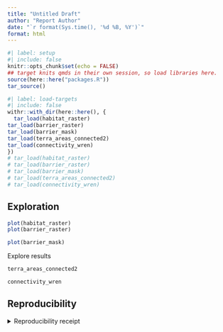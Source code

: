 ```yaml
---
title: "Untitled Draft"
author: "Report Author"
date: "`r format(Sys.time(), '%d %B, %Y')`"
format: html
---
```


```r
#| label: setup
#| include: false
knitr::opts_chunk$set(echo = FALSE)
## target knits qmds in their own session, so load libraries here.
source(here::here("packages.R"))
tar_source()
```

```r
#| label: load-targets
#| include: false
withr::with_dir(here::here(), {
  tar_load(habitat_raster)
tar_load(barrier_raster)
tar_load(barrier_mask)
tar_load(terra_areas_connected2)
tar_load(connectivity_wren)
})
# tar_load(habitat_raster)
# tar_load(barrier_raster)
# tar_load(barrier_mask)
# tar_load(terra_areas_connected2)
# tar_load(connectivity_wren)
```

## Exploration

```r
plot(habitat_raster)
plot(barrier_raster)

plot(barrier_mask)
```

Explore results

```r
terra_areas_connected2
```

```r
connectivity_wren
```



## Reproducibility

<details><summary>Reproducibility receipt</summary>

```r
## datetime
Sys.time()

## repository
if(requireNamespace('git2r', quietly = TRUE)) {
  git2r::repository()
} else {
  c(
    system2("git", args = c("log", "--name-status", "-1"), stdout = TRUE),
    system2("git", args = c("remote", "-v"), stdout = TRUE)
  )
}

## session info
sessionInfo()
```

</details>
